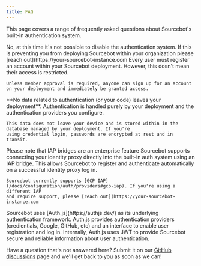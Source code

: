 ```yaml
---
title: FAQ
---
```


This page covers a range of frequently asked questions about Sourcebot's built-in authentication system.

<AccordionGroup>
<Accordion title="Can I disable the authentication system?">
    No, at this time it's not possible to disable the authentication system. If this is preventing you from deploying Sourcebot
    within your organization please [reach out](https://your-sourcebot-instance.com
</Accordion>

<Accordion title="I don't want to restrict access to my Sourcebot deployment, what should I do?">
    Every user must register an account within your Sourcebot deployment. However, this dosn't mean their access
    is restricted.

    Unless member approval is required, anyone can sign up for an account on your deployment and immediately be granted access.
</Accordion>

<Accordion title="Does any data related to authentication (emails, passwords, etc) leave my deployment?">
    **No data related to authentication (or your code) leaves your deployment**. Authentication is handled
    purely by your deployment and the authentication providers you configure. 

    This data does not leave your device and is stored within in the database managed by your deployment. If you're
    using credential login, passwords are encrypted at rest and in transit.
</Accordion>

<Accordion title="I'm deploying Sourcebot behind an identity proxy, do I still need to create an account in Sourcebot?">
    <Note>Please note that IAP bridges are an enterprise feature</Note>
    Sourcebot supports connecting your identity proxy directly into the built-in auth system using an IAP bridge. This allows Sourcebot to
    register and authenticate automatically on a successful identity proxy log in.

    Sourcebot currently supports [GCP IAP](/docs/configuration/auth/providers#gcp-iap). If you're using a different IAP
    and require support, please [reach out](https://your-sourcebot-instance.com
</Accordion>

<Accordion title="How does Sourcebot implement authentication?">
    Sourcebot uses [Auth.js](https://authjs.dev/) as its underlying authentication framework. Auth.js provides authentication providers
    (credientials, Google, GitHub, etc) and an interface to enable user registration and log in. Internally, Auth.js uses JWT to provide
    Sourcebot secure and reliable information about user authentication.
</Accordion>
</AccordionGroup>


Have a question that's not answered here? Submit it on our [GitHub discussions](https://github.com/your-sourcebot-org/sourcebot/discussions)
page and we'll get back to you as soon as we can!